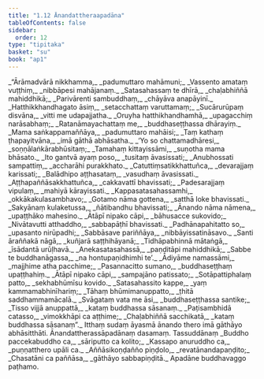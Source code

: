 ```yaml
---
title: "1.12 Ānandattheraapadāna"
tableOfContents: false
sidebar:
  order: 12
type: "tipitaka"
basket: "su"
book: "ap1"
---
```



<DynamicBreadcrumb />

<Division number="644" book="ap1" bookNo="20" page="57">

<Paragraph number="670" type="verses" book="ap1">
_“Ārāmadvārā nikkhamma,_  
_padumuttaro mahāmuni;_  
_Vassento amataṃ vuṭṭhiṃ,_  
_nibbāpesi mahājanaṃ._  

</Paragraph>

</Division>
<Division number="645" book="ap1" bookNo="20" page="57">

<Paragraph number="671" type="verses" book="ap1">
_Satasahassaṃ te dhīrā,_  
_chaḷabhiññā mahiddhikā;_  
_Parivārenti sambuddhaṃ,_  
_chāyāva anapāyinī._  

</Paragraph>

</Division>
<Division number="646" book="ap1" bookNo="20" page="57">

<Paragraph number="672" type="verses" book="ap1">
_Hatthikkhandhagato āsiṃ,_  
_setacchattaṃ varuttamaṃ;_  
_Sucārurūpaṃ disvāna,_  
_vitti me udapajjatha._  

</Paragraph>

</Division>
<Division number="647" book="ap1" bookNo="20" page="57">

<Paragraph number="673" type="verses" book="ap1">
_Oruyha hatthikhandhamhā,_  
_upagacchiṃ narāsabhaṃ;_  
_Ratanāmayachattaṃ me,_  
_buddhaseṭṭhassa dhārayiṃ._  

</Paragraph>

</Division>
<Division number="648" book="ap1" bookNo="20" page="57">

<Paragraph number="674" type="verses" book="ap1">
_Mama saṅkappamaññāya,_  
_padumuttaro mahāisi;_  
_Taṃ kathaṃ ṭhapayitvāna,_  
_imā gāthā abhāsatha._  

</Paragraph>

</Division>
<Division number="649" book="ap1" bookNo="20" page="57">

<Paragraph number="675" type="verses" book="ap1">
_‘Yo so chattamadhāresi,_  
_soṇṇālaṅkārabhūsitaṃ;_  
_Tamahaṃ kittayissāmi,_  
_suṇotha mama bhāsato._  

</Paragraph>

</Division>
<Division number="650" book="ap1" bookNo="20" page="57">

<Paragraph number="676" type="verses" book="ap1">
_Ito gantvā ayaṃ poso,_  
_tusitaṃ āvasissati;_  
_Anubhossati sampattiṃ,_  
_accharāhi purakkhato._  

</Paragraph>

</Division>
<Division number="651" book="ap1" bookNo="20" page="57">

<Paragraph number="677" type="verses" book="ap1">
_Catuttiṃsatikkhattuñca,_  
_devarajjaṃ karissati;_  
_Balādhipo aṭṭhasataṃ,_  
_vasudhaṃ āvasissati._  

</Paragraph>

</Division>
<Division number="652" book="ap1" bookNo="20" page="57">

<Paragraph number="678" type="verses" book="ap1">
_Aṭṭhapaññāsakkhattuñca,_  
_cakkavattī bhavissati;_  
_Padesarajjaṃ vipulaṃ,_  
_mahiyā kārayissati._  

</Paragraph>

</Division>
<Division number="653" book="ap1" bookNo="20" page="57">

<Paragraph number="679" type="verses" book="ap1">
_Kappasatasahassamhi,_  
_okkākakulasambhavo;_  
_Gotamo nāma gottena,_  
_satthā loke bhavissati._  

</Paragraph>

</Division>
<Division number="654" book="ap1" bookNo="20" page="58">

<Paragraph number="680" type="verses" book="ap1">
_Sakyānaṃ kulaketussa,_  
_ñātibandhu bhavissati;_  
_Ānando nāma nāmena,_  
_upaṭṭhāko mahesino._  

</Paragraph>

</Division>
<Division number="655" book="ap1" bookNo="20" page="58">

<Paragraph number="681" type="verses" book="ap1">
_Ātāpī nipako cāpi,_  
_bāhusacce sukovido;_  
_Nivātavutti atthaddho,_  
_sabbapāṭhī bhavissati._  

</Paragraph>

</Division>
<Division number="656" book="ap1" bookNo="20" page="58">

<Paragraph number="682" type="verses" book="ap1">
_Padhānapahitatto so,_  
_upasanto nirūpadhi;_  
_Sabbāsave pariññāya,_  
_nibbāyissatināsavo._  

</Paragraph>

</Division>
<Division number="657" book="ap1" bookNo="20" page="58">

<Paragraph number="683" type="verses" book="ap1">
_Santi āraññakā nāgā,_  
_kuñjarā saṭṭhihāyanā;_  
_Tidhāpabhinnā mātaṅgā,_  
_īsādantā urūḷhavā._  

</Paragraph>

</Division>
<Division number="658" book="ap1" bookNo="20" page="58">

<Paragraph number="684" type="verses" book="ap1">
_Anekasatasahassā,_  
_paṇḍitāpi mahiddhikā;_  
_Sabbe te buddhanāgassa,_  
_na hontupaṇidhimhi te’._  

</Paragraph>

</Division>
<Division number="659" book="ap1" bookNo="20" page="58">

<Paragraph number="685" type="verses" book="ap1">
_Ādiyāme namassāmi,_  
_majjhime atha pacchime;_  
_Pasannacitto sumano,_  
_buddhaseṭṭhaṃ upaṭṭhahiṃ._  

</Paragraph>

</Division>
<Division number="660" book="ap1" bookNo="20" page="58">

<Paragraph number="686" type="verses" book="ap1">
_Ātāpī nipako cāpi,_  
_sampajāno patissato;_  
_Sotāpattiphalaṃ patto,_  
_sekhabhūmīsu kovido._  

</Paragraph>

</Division>
<Division number="661" book="ap1" bookNo="20" page="58">

<Paragraph number="687" type="verses" book="ap1">
_Satasahassito kappe,_  
_yaṃ kammamabhinīhariṃ;_  
_Tāhaṃ bhūmimanuppatto,_  
_ṭhitā saddhammamācalā._  

</Paragraph>

</Division>
<Division number="662" book="ap1" bookNo="20" page="58">

<Paragraph number="688" type="verses" book="ap1">
_Svāgataṃ vata me āsi,_  
_buddhaseṭṭhassa santike;_  
_Tisso vijjā anuppattā,_  
_kataṃ buddhassa sāsanaṃ._  

</Paragraph>

</Division>
<Division number="663" book="ap1" bookNo="20" page="58">

<Paragraph number="689" type="verses" book="ap1">
_Paṭisambhidā catasso,_  
_vimokkhāpi ca aṭṭhime;_  
_Chaḷabhiññā sacchikatā,_  
_kataṃ buddhassa sāsanaṃ”._  

</Paragraph>

<Paragraph number="690" book="ap1">
Itthaṃ sudaṃ āyasmā ānando thero imā gāthāyo abhāsitthāti.

</Paragraph>
</Division>

<Paragraph number="691" type="center" book="ap1">
Ānandattherassāpadānaṃ dasamaṃ.



</Paragraph>

<Paragraph number="692" type="center" book="ap1">
Tassuddānaṃ


</Paragraph>

<Paragraph number="693" type="verses" book="ap1">
_Buddho paccekabuddho ca,_  
_sāriputto ca kolito;_  
_Kassapo anuruddho ca,_  
_puṇṇatthero upāli ca._  

</Paragraph>

<Paragraph number="694" type="verses" book="ap1">
_Aññāsikoṇḍañño piṇḍolo,_  
_revatānandapaṇḍito;_  
_Chasatāni ca paññāsa,_  
_gāthāyo sabbapiṇḍitā._  


</Paragraph>

<Paragraph number="695" type="center" book="ap1">
Apadāne buddhavaggo paṭhamo.
</Paragraph>